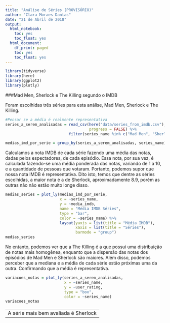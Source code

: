 ```yaml
---
title: "Análise de Séries (PROVISÓRIO)"
author: "Clara Moraes Dantas"
date: "21 de Abril de 2018"
output:
  html_notebook:
    toc: yes
    toc_float: yes
  html_document:
    df_print: paged
    toc: yes
    toc_float: yes
---
```


```r
library(tidyverse)
library(here)
library(ggplot2)
library(plotly)
```
###Mad Men, Sherlock e The Killing segundo o IMDB

Foram escolhidas três séries para esta análise, Mad Men, Sherlock e The Killing.

```r
#Pensar se a média é realmente representativa
series_a_serem_analisadas = read_csv(here("data/series_from_imdb.csv"),
                                     progress = FALSE) %>%
                            filter(series_name %in% c("Mad Men", "Sherlock", "The Killing"))

medias_imd_por_serie = group_by(series_a_serem_analisadas, series_name) %>% summarize(media_imdb = mean(user_rating))
```

Calculamos a nota IMDB de cada série fazendo uma média das notas, dadas pelos espectadores, de cada episódio. Essa nota, por sua vez, é calculada fazendo-se uma média ponderada das notas, variando de 1 a 10, e a quantidade de pessoas que votaram. Portanto, podemos supor que nossa nota IMDB é representativa. Dito isto, temos que dentre as séries escolhidas, a maior nota é a de Sherlock, aproximadamente 8.9, porém as outras não não estão muito longe disso.

```r
medias_series = plot_ly(medias_imd_por_serie,
                        x = ~series_name,
                        y = ~media_imdb,
                        name = "Média IMDB Séries",
                        type = "bar",
                        color = ~series_name) %>%
                        layout(yaxis = list(title = "Média IMDB"),
                               xaxis = list(title = "Séries"),
                               barmode = "group")
medias_series
```

No entanto, podemos ver que a The Killing é a que possui uma distribuição de notas mais homogênea, enquanto que a dispersão das notas dos episódios de Mad Men e Sherlock são maiores. Além disso, podemos perceber que a mediana e a média de cada série estão próximas uma da outra. Confirmando que a média é representativa.

```r
variacoes_notas = plot_ly(series_a_serem_analisadas,
                          x = ~series_name,
                          y = ~user_rating,
                          type = "box",
                          color = ~series_name)
variacoes_notas
```
---
A série mais bem avaliada é Sherlock
---